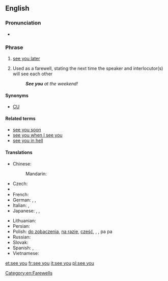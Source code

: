 ==English==
{{phrasebook|en}}

===Pronunciation===
* {{audio|En-uk-see you.ogg|Audio (UK)}}

===Phrase===
{{head|en|phrase|head=[[see]] [[you]]}}

# {{informal}} [[see you later]]
# Used as a farewell, stating the next time the speaker and interlocutor(s) will see each other
#: '''''See you''' at the weekend!''

====Synonyms====
* [[CU]]

====Related terms====
* [[see you soon]]
* [[see you when I see you]]
* [[see you in hell]]

====Translations====
{{trans-top|see you later}}
* Chinese:
*: Mandarin: {{t|zh|拜拜|tr=báibái|sc=Hani}}
* Czech: {{t|cs|ahoj}}
* {{trreq|Finnish}}
* French: {{t+|fr|à plus}}
* German: {{t+|de|bis bald}}, {{t+|de|bis dann}}, {{t|de|tschüss}}
* Italian: {{t|it|arrivederci}}, {{t|it|ciao}}
* Japanese: {{t|ja|じゃあねぇ|tr=jā nē|sc=Jpan}}, {{t|ja|じゃ、また|tr=ja, mata|sc=Jpan}}, {{t|ja|またね|tr=mata ne|sc=Jpan}}
{{trans-mid}}
* Lithuanian: {{t+|lt|iki|xs=Lithuanian}}
* Persian: {{t|fa|می‌بینمت|sc=fa-Arab}}
* Polish: {{qualifier|informal}} [[do zobaczenia]], [[na razie]], [[cześć]], {{qualifier|colloquial}} {{t-|pl|nara}}, {{qualifier|familiar}} {{t-|pl|pa}}, pa pa
* Russian: {{t|ru|пока|tr=poká|sc=Cyrl}}
* Slovak: {{t|sk|ahoj}}
* Spanish: {{t-|es|nos vemos}},  {{t|es|nos veremos}}
* Vietnamese: {{t|vi|hẹn gặp lại}}
{{trans-bottom}}

[[Category:en:Farewells]]

[[et:see you]]
[[fr:see you]]
[[it:see you]]
[[pl:see you]]